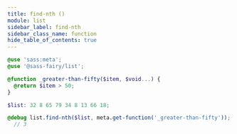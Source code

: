 ```yaml
---
title: find-nth ()
module: list
sidebar_label: find-nth
sidebar_class_name: function
hide_table_of_contents: true
---
```


<FieldDetails />

```scss
@use 'sass:meta';
@use '@sass-fairy/list';

@function _greater-than-fifty($item, $void...) {
  @return $item > 50;
}

$list: 32 8 65 79 34 8 13 66 18;

@debug list.find-nth($list, meta.get-function('_greater-than-fifty'));
  // 3
```
